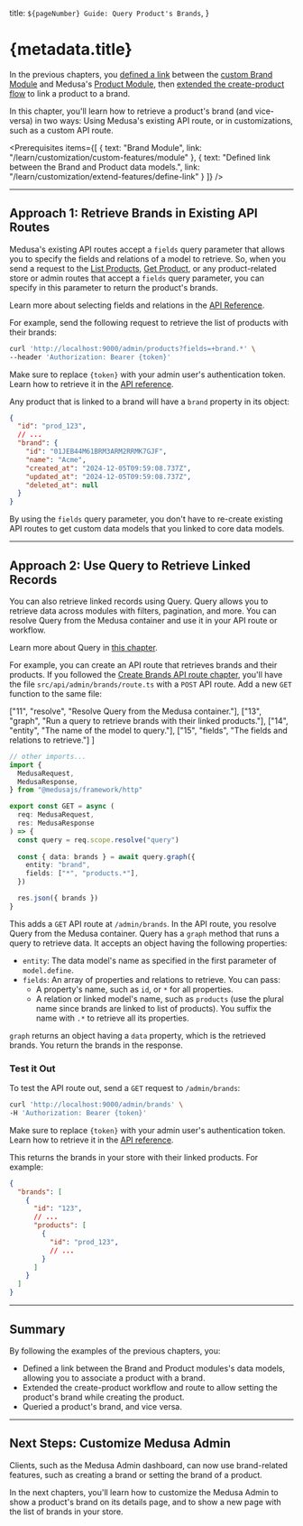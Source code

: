 
  title: `${pageNumber} Guide: Query Product's Brands`,
}

# {metadata.title}

In the previous chapters, you [defined a link](../define-link/page.mdx) between the [custom Brand Module](../../custom-features/module/page.mdx) and Medusa's [Product Module](!resources!/commerce-modules/product), then [extended the create-product flow](../extend-create-product/page.mdx) to link a product to a brand.

In this chapter, you'll learn how to retrieve a product's brand (and vice-versa) in two ways: Using Medusa's existing API route, or in customizations, such as a custom API route.

<Prerequisites
  items={[
    {
      text: "Brand Module",
      link: "/learn/customization/custom-features/module"
    },
    {
      text: "Defined link between the Brand and Product data models.",
      link: "/learn/customization/extend-features/define-link"
    }
  ]}
/>

---

## Approach 1: Retrieve Brands in Existing API Routes

Medusa's existing API routes accept a `fields` query parameter that allows you to specify the fields and relations of a model to retrieve. So, when you send a request to the [List Products](!api!/admin#products_getproducts), [Get Product](!api!/admin#products_getproductsid), or any product-related store or admin routes that accept a `fields` query parameter, you can specify in this parameter to return the product's brands.

<Note>

Learn more about selecting fields and relations in the [API Reference](!api!/admin#select-fields-and-relations).

</Note>

For example, send the following request to retrieve the list of products with their brands:

```bash
curl 'http://localhost:9000/admin/products?fields=+brand.*' \
--header 'Authorization: Bearer {token}'
```

<Note title="Tip">

Make sure to replace `{token}` with your admin user's authentication token. Learn how to retrieve it in the [API reference](!api!/store#authentication).

</Note>

Any product that is linked to a brand will have a `brand` property in its object:

```json title="Example Product Object"
{
  "id": "prod_123",
  // ...
  "brand": {
    "id": "01JEB44M61BRM3ARM2RRMK7GJF",
    "name": "Acme",
    "created_at": "2024-12-05T09:59:08.737Z",
    "updated_at": "2024-12-05T09:59:08.737Z",
    "deleted_at": null
  }
}
```

By using the `fields` query parameter, you don't have to re-create existing API routes to get custom data models that you linked to core data models.

---

## Approach 2: Use Query to Retrieve Linked Records

You can also retrieve linked records using Query. Query allows you to retrieve data across modules with filters, pagination, and more. You can resolve Query from the Medusa container and use it in your API route or workflow.

<Note>

Learn more about Query in [this chapter](../../../advanced-development/module-links/query/page.mdx).

</Note>

For example, you can create an API route that retrieves brands and their products. If you followed the [Create Brands API route chapter](../../custom-features/api-route/page.mdx), you'll have the file `src/api/admin/brands/route.ts` with a `POST` API route. Add a new `GET` function to the same file:

  ["11", "resolve", "Resolve Query from the Medusa container."],
  ["13", "graph", "Run a query to retrieve brands with their linked products."],
  ["14", "entity", "The name of the model to query."],
  ["15", "fields", "The fields and relations to retrieve."]
]

```ts title="src/api/admin/brands/route.ts" highlights={highlights}
// other imports...
import {
  MedusaRequest,
  MedusaResponse,
} from "@medusajs/framework/http"

export const GET = async (
  req: MedusaRequest,
  res: MedusaResponse
) => {
  const query = req.scope.resolve("query")
  
  const { data: brands } = await query.graph({
    entity: "brand",
    fields: ["*", "products.*"],
  })

  res.json({ brands })
}
```

This adds a `GET` API route at `/admin/brands`. In the API route, you resolve Query from the Medusa container. Query has a `graph` method that runs a query to retrieve data. It accepts an object having the following properties:

- `entity`: The data model's name as specified in the first parameter of `model.define`.
- `fields`: An array of properties and relations to retrieve. You can pass:
    - A property's name, such as `id`, or `*` for all properties.
    - A relation or linked model's name, such as `products` (use the plural name since brands are linked to list of products). You suffix the name with `.*` to retrieve all its properties.

`graph` returns an object having a `data` property, which is the retrieved brands. You return the brands in the response.

### Test it Out

To test the API route out, send a `GET` request to `/admin/brands`:

```bash
curl 'http://localhost:9000/admin/brands' \
-H 'Authorization: Bearer {token}'
```

<Note title="Tip">

Make sure to replace `{token}` with your admin user's authentication token. Learn how to retrieve it in the [API reference](!api!/store#authentication).

</Note>

This returns the brands in your store with their linked products. For example:

```json title="Example Response"
{
  "brands": [
    {
      "id": "123",
      // ...
      "products": [
        {
          "id": "prod_123",
          // ...
        }
      ]
    }
  ]
}
```

---

## Summary

By following the examples of the previous chapters, you:

- Defined a link between the Brand and Product modules's data models, allowing you to associate a product with a brand.
- Extended the create-product workflow and route to allow setting the product's brand while creating the product.
- Queried a product's brand, and vice versa.

---

## Next Steps: Customize Medusa Admin

Clients, such as the Medusa Admin dashboard, can now use brand-related features, such as creating a brand or setting the brand of a product.

In the next chapters, you'll learn how to customize the Medusa Admin to show a product's brand on its details page, and to show a new page with the list of brands in your store.
